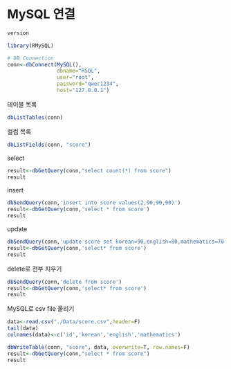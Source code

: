 # MySQL 연결

```{r}
version
```

```{r}
library(RMySQL)
```

```{r}
# DB Connection
conn<-dbConnect(MySQL(),
                dbname="RSQL",
                user="root",
                password="qwer1234",
                host="127.0.0.1")
```

테이블 목록

```{r}
dbListTables(conn)
```

컬럼 목록

```{r}
dbListFields(conn, "score")
```

select

```{r}
result<-dbGetQuery(conn,"select count(*) from score")
result
```

insert

```{r}
dbSendQuery(conn,'insert into score values(2,90,90,90)')
result<-dbGetQuery(conn,'select * from score')
result
```

update

```{r}
dbSendQuery(conn,'update score set korean=90,english=80,mathematics=70 where id=2')
result<-dbGetQuery(conn,'select* from score')
result
```

delete로 전부 지우기

```{r}
dbSendQuery(conn,'delete from score')
result<-dbGetQuery(conn,'select* from score')
result
```

MySQL로 csv file 올리기

```{r}
data<-read.csv("./Data/score.csv",header=F)
tail(data)
colnames(data)<-c('id','korean','english','mathematics')
```

```{r}
dbWriteTable(conn, "score", data, overwrite=T, row.names=F)
result<-dbGetQuery(conn,"select * from score")
result
```
